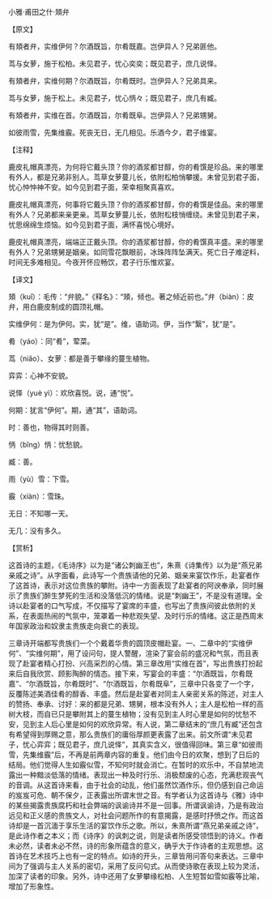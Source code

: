 

小雅·甫田之什·頍弁

【原文】

有頍者弁，实维伊何？尔酒既旨，尔肴既嘉。岂伊异人？兄弟匪他。

茑与女萝，施于松柏。未见君子，忧心奕奕；既见君子，庶几说怿。

有頍者弁，实维何期？尔酒既旨，尔肴既时。岂伊异人？兄弟具来。

茑与女萝，施于松上。未见君子，忧心怲々；既见君子，庶几有臧。

有頍者弁，实维在首。尔酒既旨，尔肴既阜。岂伊异人？兄弟甥舅。

如彼雨雪，先集维霰。死丧无日，无几相见。乐酒今夕，君子维宴。

【注释】

鹿皮礼帽真漂亮，为何将它戴头顶？你的酒浆都甘醇，你的肴馔是珍品。来的哪里有外人，都是兄弟非别人。茑草女萝蔓儿长，依附松柏悄攀援。未曾见到君子面，忧心忡忡神不安。如今见到君子面，荣幸相聚真喜欢。

鹿皮礼帽真漂亮，何事将它戴头顶？你的酒浆都甘醇，你的肴馔是佳品。来的哪里有外人？兄弟都来亲更亲。茑草女萝蔓儿长，依附松枝悄缠绕。未曾见到君子来，忧思绵绵生烦恼。如今见到君子面，满怀喜悦心境好。

鹿皮礼帽真漂亮，端端正正戴头顶。你的酒浆都甘醇，你的肴馔真丰盛。来的哪里有外人？兄弟甥舅是姻亲。如同雪花飘眼前，冰珠阵阵坠满天。死亡日子难逆料，时间无多难相见。今夜开怀应畅饮，君子行乐惟欢宴。

【译文】

頍（kuǐ）：毛传：“弁貌。”《释名》：“頍，倾也。著之倾近前也。”弁（biàn）：皮弁，用白鹿皮制成的圆顶礼帽。

实维伊何：是为伊何。实，犹“是”。维，语助词。伊，当作“繄”，犹“是”。

肴（yáo）：同“肴”，荤菜。

茑（niǎo）、女萝：都是善于攀缘的蔓生植物。

弈弈：心神不安貌。

说怿（yuè yì）：欢欣喜悦。说，通“悦”。

何期：犹言“伊何”。期，通“其”，语助词。

时：善也，物得其时则善。

怲（bǐnɡ）怲：忧愁貌。

臧：善。

雨（yù）雪：下雪。

霰（xiàn）：雪珠。

无日：不知哪一天。

无几：没有多久。

【赏析】

这首诗的主题，《毛诗序》以为是“诸公刺幽王也”，朱熹《诗集传》以为是“燕兄弟亲戚之诗”。从字面看，此诗写一个贵族请他的兄弟、姻亲来宴饮作乐，赴宴者作了这首诗，表示对这位贵族的攀附。诗中一方面表现了赴宴者的阿谀奉承，同时展示了贵族们醉生梦死的生活和没落低沉的情绪。说是“刺幽王”，不是没有道理。全诗以赴宴者的口气写成，不仅描写了宴席的丰盛，也写出了贵族间彼此依附的关系，在表面热闹的气氛中，笼罩着一种悲观失望、及时行乐的情绪。这正是西周末年国家政治和奴隶主贵族走向衰亡的表现。

三章诗开端都写贵族们一个个戴着华贵的圆顶皮帽赴宴。一、二章中的“实维伊何”、“实维何期”，用了设问句，提人警醒，渲染了宴会前的盛况和气氛，而且表现了赴宴者精心打扮、兴高采烈的心情。第三章改用“实维在首”，写出贵族打扮起来后自我欣赏、顾影陶醉的情态。接下来，写宴会的丰盛：“尔酒既旨，尔肴既嘉”、“尔酒既旨，尔肴既时”、“尔酒既旨，尔肴既阜”，三章中只各变了一个字，反覆陈述美酒佳肴的醇香、丰盛。然后是赴宴者对同主人亲密关系的陈述，对主人的赞扬、奉承、讨好：来的都是兄弟、甥舅，根本没有外人；主人是松柏一样的高树大枝，而自已只是攀附其上的蔓生植物；没有见到主人时心里是如何的忧愁不安，见到主人后心里是如何的欢欣异常。有人说，第二章结末的“庶几有臧”还包含有希望得到厚赐之意，那么贵族们的庸俗厚颜更表露了出来。前文所谓“未见君子，忧心弈弈；既见君子，庶几说怿”，其真实含义，很值得回味。第三章“如彼雨雪，先集维霰”后，不再是前两章内容的重复。他们由今日的欢聚，想到了日后的结局。他们觉得人生如霰似雪，不知何时就会消亡。在暂时的欢乐中，不自禁地流露出一种黯淡低落的情绪。表现出一种及时行乐、消极颓废的心态，充满悲观丧气的音调。从这首诗来看，由于社会的动乱，他们虽然饮酒作乐，但仍感到自己命运的岌岌可危、朝不保夕，正表露出所谓末世之音。有学者认为这首诗与《雅》诗中的某些揭露贵族腐朽和社会弊端的讽谕诗并不是一回事。所谓讽谕诗，乃是有政治远见和正义感的贵族文人，对社会问题所作的有意揭露，是感时抒愤之作。而这首诗却是一首沉湎于享乐生活的宴饮作乐之歌。所以，朱熹所谓“燕兄弟亲戚之诗”，是此诗作者之本义；而《诗序》的讽刺之说，则是读者所感受领悟到的诗义。作者未必然，读者未必不然，诗的形象所蕴含的意义，确乎大于作诗者的主观思想。这首诗在艺术技巧上也有一定的特点。如诗的开头，三章皆用问答句来表达。三章中间为了强调与主人关系的密切，采用了反问句式。从而使诗歌在表现上较为灵活，加深了读者的印象。另外，诗中还用了女萝攀缘松柏、人生短暂如雪如霰等比喻，增加了形象性。

